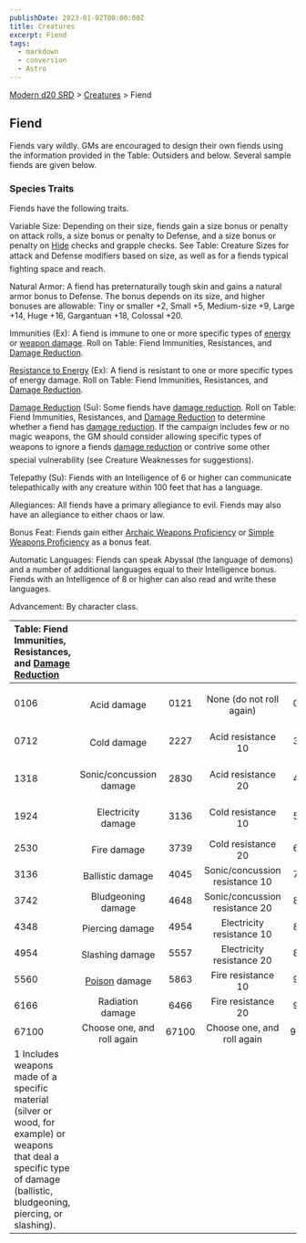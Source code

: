 ```yaml
---
publishDate: 2023-01-02T00:00:00Z
title: Creatures
excerpt: Fiend
tags:
  - markdown
  - conversion
  - Astro
---
```


[Modern d20 SRD](/#modernD20) > [Creatures](modern-d20-srd-creatures-index) > Fiend

## Fiend

Fiends vary wildly. GMs are encouraged to design their own fiends using the information provided in the Table: Outsiders and below. Several sample fiends are given below.

### Species Traits

Fiends have the following traits.

Variable Size: Depending on their size, fiends gain a size bonus or penalty on attack rolls, a size bonus or penalty to Defense, and a size bonus or penalty on [Hide](modern-d20-srd-skills-hide) checks and grapple checks. See Table: Creature Sizes for attack and Defense modifiers based on size, as well as for a fiends typical fighting space and reach.

Natural Armor: A fiend has preternaturally tough skin and gains a natural armor bonus to Defense. The bonus depends on its size, and higher bonuses are allowable: Tiny or smaller +2, Small +5, Medium-size +9, Large +14, Huge +16, Gargantuan +18, Colossal +20.

Immunities (Ex): A fiend is immune to one or more specific types of [energy](modern-d20-srd-special-abilities-resistance-to-energy) or [weapon damage](modern-d20-srd-special-abilities-damage-reduction). Roll on Table: Fiend Immunities, Resistances, and [Damage Reduction](modern-d20-srd-special-abilities-damage-reduction).

[Resistance to Energy](modern-d20-srd-special-abilities-resistance-to-energy) (Ex): A fiend is resistant to one or more specific types of energy damage. Roll on Table: Fiend Immunities, Resistances, and [Damage Reduction](modern-d20-srd-special-abilities-damage-reduction).

[Damage Reduction](modern-d20-srd-special-abilities-damage-reduction) (Su): Some fiends have [damage reduction](modern-d20-srd-special-abilities-damage-reduction). Roll on Table: Fiend Immunities, Resistances, and [Damage Reduction](modern-d20-srd-special-abilities-damage-reduction) to determine whether a fiend has [damage reduction](modern-d20-srd-special-abilities-damage-reduction). If the campaign includes few or no magic weapons, the GM should consider allowing specific types of weapons to ignore a fiends [damage reduction](modern-d20-srd-special-abilities-damage-reduction) or contrive some other special vulnerability (see Creature Weaknesses for suggestions).

Telepathy (Su): Fiends with an Intelligence of 6 or higher can communicate telepathically with any creature within 100 feet that has a language.

Allegiances: All fiends have a primary allegiance to evil. Fiends may also have an allegiance to either chaos or law.

Bonus Feat: Fiends gain either [Archaic Weapons Proficiency](modern-d20-srd-feats-archaic-weapons-proficiency) or [Simple Weapons Proficiency](modern-d20-srd-feats-simple-weapons-proficiency) as a bonus feat.

Automatic Languages: Fiends can speak Abyssal (the language of demons) and a number of additional languages equal to their Intelligence bonus. Fiends with an Intelligence of 8 or higher can also read and write these languages.

Advancement: By character class.

| Table: Fiend Immunities, Resistances, and [Damage Reduction](modern-d20-srd-special-abilities-damage-reduction)                                                              |                                                          |       |                                |       |                           |
| :--------------------------------------------------------------------------------------------------------------------------------------------------------------------------- | :------------------------------------------------------: | :---: | :----------------------------: | :---: | ------------------------: |
|                                                                                                                                                                              |                                                          |       |                                |       |                           |
| 0106                                                                                                                                                                         |                       Acid damage                        | 0121  |    None (do not roll again)    | 0133  |  None (do not roll again) |
| 0712                                                                                                                                                                         |                       Cold damage                        | 2227  |       Acid resistance 10       | 3445  |  5/specific weapon type 1 |
| 1318                                                                                                                                                                         |                 Sonic/concussion damage                  | 2830  |       Acid resistance 20       | 4657  | 10/specific weapon type 1 |
| 1924                                                                                                                                                                         |                    Electricity damage                    | 3136  |       Cold resistance 10       | 5863  | 20/specific weapon type 1 |
| 2530                                                                                                                                                                         |                       Fire damage                        | 3739  |       Cold resistance 20       | 6472  |                      5/+1 |
| 3136                                                                                                                                                                         |                     Ballistic damage                     | 4045  | Sonic/concussion resistance 10 | 7381  |                     10/+1 |
| 3742                                                                                                                                                                         |                    Bludgeoning damage                    | 4648  | Sonic/concussion resistance 20 | 8284  |                     15/+1 |
| 4348                                                                                                                                                                         |                     Piercing damage                      | 4954  |   Electricity resistance 10    | 8587  |                     20/+1 |
| 4954                                                                                                                                                                         |                     Slashing damage                      | 5557  |   Electricity resistance 20    | 8890  |                      5/+2 |
| 5560                                                                                                                                                                         | [Poison](modern-d20-srd-special-abilities-poison) damage | 5863  |       Fire resistance 10       | 9193  |                     10/+2 |
| 6166                                                                                                                                                                         |                     Radiation damage                     | 6466  |       Fire resistance 20       | 9498  |                     15/+2 |
| 67100                                                                                                                                                                        |                Choose one, and roll again                | 67100 |   Choose one, and roll again   | 99100 |                     20/+2 |
| 1 Includes weapons made of a specific material (silver or wood, for example) or weapons that deal a specific type of damage (ballistic, bludgeoning, piercing, or slashing). |                                                          |       |                                |       |                           |
